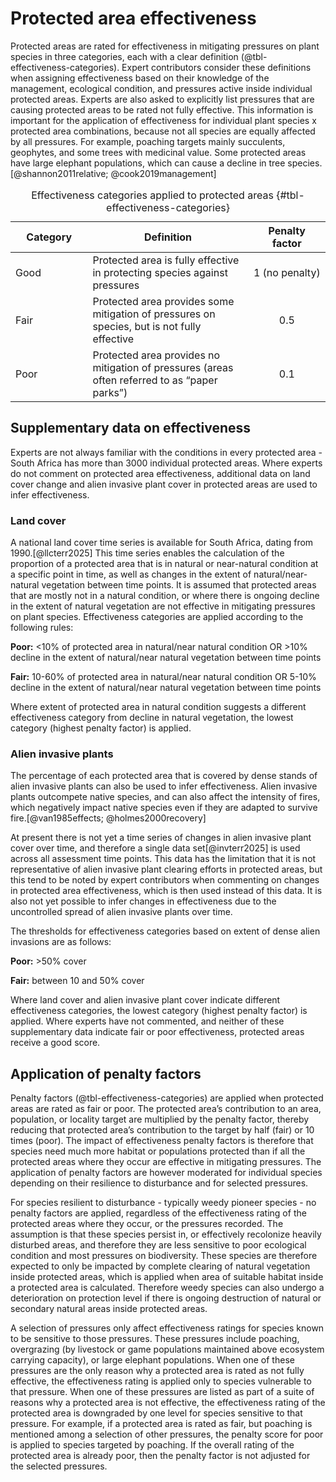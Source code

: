 # Protected area effectiveness {#sec-effectiveness}

Protected areas are rated for effectiveness in mitigating pressures on plant species in three categories, each with a clear definition (@tbl-effectiveness-categories). Expert contributors consider these definitions when assigning effectiveness based on their knowledge of the management, ecological condition, and pressures active inside individual protected areas. Experts are also asked to explicitly list pressures that are causing protected areas to be rated not fully effective. This information is important for the application of effectiveness for individual plant species x protected area combinations, because not all species are equally affected by all pressures. For example, poaching targets mainly succulents, geophytes, and some trees with medicinal value. Some protected areas have large elephant populations, which can cause a decline in tree species.[@shannon2011relative; @cook2019management]

| Category | Definition | **Penalty factor** |
|------------------|-------------------------------------|:----------------:|
| Good | Protected area is fully effective in protecting species against pressures | 1 (no penalty) |
| Fair | Protected area provides some mitigation of pressures on species, but is not fully effective | 0.5 |
| Poor | Protected area provides no mitigation of pressures (areas often referred to as "paper parks") | 0.1 |

: Effectiveness categories applied to protected areas {#tbl-effectiveness-categories}

## Supplementary data on effectiveness

Experts are not always familiar with the conditions in every protected area - South Africa has more than 3000 individual protected areas. Where experts do not comment on protected area effectiveness, additional data on land cover change and alien invasive plant cover in protected areas are used to infer effectiveness.

### Land cover {.unnumbered}

A national land cover time series is available for South Africa, dating from 1990.[@llcterr2025] This time series enables the calculation of the proportion of a protected area that is in natural or near-natural condition at a specific point in time, as well as changes in the extent of natural/near-natural vegetation between time points. It is assumed that protected areas that are mostly not in a natural condition, or where there is ongoing decline in the extent of natural vegetation are not effective in mitigating pressures on plant species. Effectiveness categories are applied according to the following rules:

**Poor:** \<10% of protected area in natural/near natural condition OR \>10% decline in the extent of natural/near natural vegetation between time points

**Fair:** 10-60% of protected area in natural/near natural condition OR 5-10% decline in the extent of natural/near natural vegetation between time points

Where extent of protected area in natural condition suggests a different effectiveness category from decline in natural vegetation, the lowest category (highest penalty factor) is applied.

### Alien invasive plants {.unnumbered}

The percentage of each protected area that is covered by dense stands of alien invasive plants can also be used to infer effectiveness. Alien invasive plants outcompete native species, and can also affect the intensity of fires, which negatively impact native species even if they are adapted to survive fire.[@van1985effects; @holmes2000recovery]

At present there is not yet a time series of changes in alien invasive plant cover over time, and therefore a single data set[@invterr2025] is used across all assessment time points. This data has the limitation that it is not representative of alien invasive plant clearing efforts in protected areas, but this tend to be noted by expert contributors when commenting on changes in protected area effectiveness, which is then used instead of this data. It is also not yet possible to infer changes in effectiveness due to the uncontrolled spread of alien invasive plants over time.

The thresholds for effectiveness categories based on extent of dense alien invasions are as follows:

**Poor:** \>50% cover

**Fair:** between 10 and 50% cover

Where land cover and alien invasive plant cover indicate different effectiveness categories, the lowest category (highest penalty factor) is applied. Where experts have not commented, and neither of these supplementary data indicate fair or poor effectiveness, protected areas receive a good score.

## Application of penalty factors

Penalty factors (@tbl-effectiveness-categories) are applied when protected areas are rated as fair or poor. The protected area's contribution to an area, population, or locality target are multiplied by the penalty factor, thereby reducing that protected area's contribution to the target by half (fair) or 10 times (poor). The impact of effectiveness penalty factors is therefore that species need much more habitat or populations protected than if all the protected areas where they occur are effective in mitigating pressures. The application of penalty factors are however moderated for individual species depending on their resilience to disturbance and for selected pressures.

For species resilient to disturbance - typically weedy pioneer species - no penalty factors are applied, regardless of the effectiveness rating of the protected areas where they occur, or the pressures recorded. The assumption is that these species persist in, or effectively recolonize heavily disturbed areas, and therefore they are less sensitive to poor ecological condition and most pressures on biodiversity. These species are therefore expected to only be impacted by complete clearing of natural vegetation inside protected areas, which is applied when area of suitable habitat inside a protected area is calculated. Therefore weedy species can also undergo a deterioration on protection level if there is ongoing destruction of natural or secondary natural areas inside protected areas.

A selection of pressures only affect effectiveness ratings for species known to be sensitive to those pressures. These pressures include poaching, overgrazing (by livestock or game populations maintained above ecosystem carrying capacity), or large elephant populations. When one of these pressures are the only reason why a protected area is rated as not fully effective, the effectiveness rating is applied only to species vulnerable to that pressure. When one of these pressures are listed as part of a suite of reasons why a protected area is not effective, the effectiveness rating of the protected area is downgraded by one level for species sensitive to that pressure. For example, if a protected area is rated as fair, but poaching is mentioned among a selection of other pressures, the penalty score for poor is applied to species targeted by poaching. If the overall rating of the protected area is already poor, then the penalty factor is not adjusted for the selected pressures.
